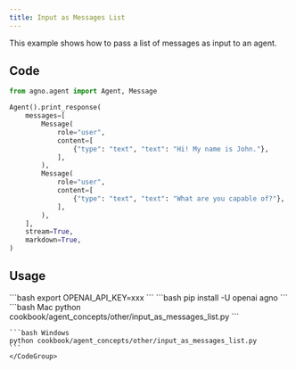 ```yaml
---
title: Input as Messages List
---
```


This example shows how to pass a list of messages as input to an agent.

## Code

```python cookbook/agent_concepts/other/input_as_messages_list.py
from agno.agent import Agent, Message

Agent().print_response(
    messages=[
        Message(
            role="user",
            content=[
                {"type": "text", "text": "Hi! My name is John."},
            ],
        ),
        Message(
            role="user",
            content=[
                {"type": "text", "text": "What are you capable of?"},
            ],
        ),
    ],
    stream=True,
    markdown=True,
)
```

## Usage

<Steps>
  <Snippet file="create-venv-step.mdx" />

  <Step title="Set your API key">
    ```bash
    export OPENAI_API_KEY=xxx
    ```
  </Step>

  <Step title="Install libraries">
    ```bash
    pip install -U openai agno
    ```
  </Step>

  <Step title="Run Agent">
    <CodeGroup>
    ```bash Mac
    python cookbook/agent_concepts/other/input_as_messages_list.py
    ```

    ```bash Windows
    python cookbook/agent_concepts/other/input_as_messages_list.py
    ```
    </CodeGroup>
  </Step>
</Steps> 